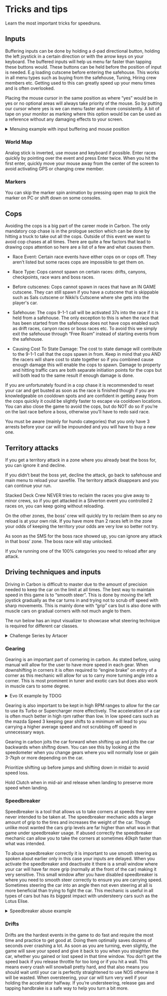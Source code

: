 # Tricks and tips

Learn the most important tricks for speedruns.

## Inputs

Buffering inputs can be done by holding a d-pad directional button, holding the left joystick in a certain direction or with the arrow keys on your keyboard. The buffered inputs will help us menu far faster than tapping these buttons would. These buttons can be held before the position of input is needed. E.g loading cutscene before entering the safehouse. This works in all menu types such as buying from the safehouse, Tuning, Hiring crew members etc. Getting used to this can greatly speed up your menu times and is often overlooked.

Placing the mouse cursor in the same position as where “yes” would be in yes or no optional areas will always take priority of the mouse. So by putting our cursor where yes is we can menu faster and more consistently. A bit of tape on your monitor as marking where this option would be can be used as a reference without any damaging effects to your screen.

<details>
<summary>Menuing example with input buffering and mouse position</summary>
<div class="container-169">
<iframe class="responsive-iframe" src="https://www.youtube.com/embed/DgPeDMf_sKc?si=At1I03jVQuiKGXhe&amp;clip=UgkxyNmptREid2u4C2oevADRo6zdo6CUwqJT&amp;clipt=ENzdtQEY_Pm2AQ" title="YouTube video player" loading="lazy" frameBorder="0" allow="accelerometer; autoplay; clipboard-write; encrypted-media; gyroscope; picture-in-picture; web-share" referrerPolicy="strict-origin-when-cross-origin" allowFullScreen></iframe>
</div>
</details>

### World Map

Analog stick is inverted, use mouse and keyboard if possible. Enter races quickly by pointing over the event and press Enter twice. When you hit the first enter, quickly move your mouse away from the center of the screen to avoid activating GPS or changing crew member.

### Markers

You can skip the marker spin animation by pressing open map to pick the marker on PC or shift down on some consoles.

## Cops

Avoiding the cops is a big part of the career mode in Carbon. The only mandatory cop chase is in the prologue section which can be done by hitting a truck to take out all the cops. Outside of this event we want to avoid cop chases at all times. There are quite a few factors that lead to drawing cops attention so here are a list of a few and what causes them.

- Race Event: Certain race events have either cops on or cops off. They aren’t listed but some races cops are impossible to get them on.

- Race Type: Cops cannot spawn on certain races: drifts, canyons, checkpoints, race wars and boss races.

- Before cutscenes: Cops cannot spawn in races that have an IN GAME cutscene. They can still spawn if you have a cutscene that is skippable such as Sals cutscene or Nikki’s Cutscene where she gets into the player's car.

- Safehouse: The cops 9-1-1 call will be activated 37s into the race if it is held from a safehouse. The only exception to this is when the race that has been started from the safehouse does not have cops enabled such as drift races, canyon races or boss races etc. To avoid this we simply exit the safehouse through “Free Roam” instead of starting events from the safehouse.

- Causing Cost To State Damage: The cost to state damage will contribute to the 9-1-1 call that the cops spawn in from. Keep in mind that you AND the racers will share cost to state together so if you combined cause enough damage this will enable the cops to spawn. Damage to property and hitting traffic cars are both separate initiation points for the cops but will both lead to the same result if enough damage is done.

If you are unfortunately found in a cop chase it is recommended to reset your car and get busted as soon as the race is finished though if you are knowledgeable on cooldown spots and are confident in getting away from the cops quickly it could be slightly faster to escape via cooldown locations. You can also close the game to avoid the cops, but do NOT do so if you’re on the last race before a boss, otherwise you’ll have to redo said race.

You must be aware (mainly for hundo categories) that you only have 3 arrests before your car will be impounded and you will have to buy a new one.

## Territory attacks

If you get a territory attack in a zone where you already beat the boss for, you can ignore it and decline.

If you didn’t beat the boss yet, decline the attack, go back to safehouse and main menu to reload your savefile. The territory attack disappears and you can continue your run.

Stacked Deck Crew NEVER tries to reclaim the races you give away to minor crews, so if you get attacked in a Silverton event you controlled 2 races on, you can keep going without reloading.

On the other zones, the boss’ crew will quickly try to reclaim them so any no reload is at your own risk. If you have more than 2 races left in the zone your odds of keeping the territory your odds are very low so better not try.

As soon as the SMS for the boss race showed up, you can ignore any attack in that boss’ zone. The boss race will stay unlocked.

If you’re running one of the 100% categories you need to reload after any attack.

## Driving techniques and inputs

Driving in Carbon is difficult to master due to the amount of precision needed to keep the car on the limit at all times. The best way to maintain speed in this game is to “smooth steer”. This is done by moving the left joystick gradually as the car turns in and trying not to scrub off speed with sharp movements. This is mainly done with “grip” cars but is also done with muscle cars on gradual corners with not much angle to them.

The run below has an input visualizer to showcase what steering technique is required for different car classes.

<details>
<summary>Challenge Series by Artacer</summary>
<div class="container-169">
<iframe class="responsive-iframe" src="https://www.youtube.com/embed/RX8Whiw2I44?si=61e5xif1i5omTMwJ" title="YouTube video player" loading="lazy" frameBorder="0" allow="accelerometer; autoplay; clipboard-write; encrypted-media; gyroscope; picture-in-picture; web-share" referrerPolicy="strict-origin-when-cross-origin" allowFullScreen></iframe>
</div>
</details>

### Gearing

Gearing is an important part of cornering in carbon. As stated before, using manual will allow for the user to have more speed in each gear. When downshifting in corners it is often required to “engine brake” on entry of a corner as this mechanic will allow for us to carry more turning angle into a corner. This is most prominent in tuner and exotic cars but does also work in muscle cars to some degree.

<details>
<summary>Evo IX example by TDOG</summary>
<div class="container-169">
<iframe class="responsive-iframe" src="https://www.youtube.com/embed/Oj7uHq-xR_o?si=7M_lJVWU78R7jweH" title="YouTube video player" loading="lazy" frameBorder="0" allow="accelerometer; autoplay; clipboard-write; encrypted-media; gyroscope; picture-in-picture; web-share" referrerPolicy="strict-origin-when-cross-origin" allowFullScreen></iframe>
</div>
</details>

Gearing is also important to be kept in high RPM ranges to allow for the car to use its Turbo or Supercharger more effectively. The acceleration of a car is often much better in high rpm rather than low. In low speed cars such as the mazda Speed 3 keeping gear shifts to a minimum will lead to you carrying a higher average speed and not scrubbing off speed in unnecessary ways.

Gearing in carbon jolts the car forward when shifting up and jolts the car backwards when shiftng down. You can see this by looking at the speedometer when you change gears where you will normally lose or gain 3-7kph or more depending on the car.

Prioritize shifting up before jumps and shifting down in midair to avoid speed loss.

Hold Clutch when in mid-air and release when landing to preserve more speed when landing.

### Speedbreaker

Speedbreaker is a tool that allows us to take corners at speeds they were never intended to be taken at. The speedbreaker mechanic adds a large amount of grip to the tires and increases the weight of the car. Though unlike most wanted the cars grip levels are far higher than what was in that game under speedbreaker usage. If abused correctly the speedbreaker mechanic can allow you to take the corners at sometimes 40kph faster than what was intended.

To abuse speedbreaker correctly it is important to use smooth steering as spoken about earlier only in this case your inputs are delayed. When you activate the speedbreaker and deactivate it there is a small window where your car will have far more grip (normally at the front of the car) making it very sensitive. This small window after you have disabled speedbreaker is where you need to smooth steer correctly to ensure you are carrying speed. Sometimes steering the car into an angle then not even steering at all is more beneficial than trying to fight the car. This mechanic is useful in all types of cars but has its biggest impact with understeery cars such as the Lotus Elise.

<details>
<summary>Speedbreaker abuse example</summary>
<div class="container-169">
<iframe class="responsive-iframe" src="https://www.youtube.com/embed/RX8Whiw2I44?si=EuR9RT48WSlcWQLS&start=2362&end=2706" title="YouTube video player" loading="lazy" frameBorder="0" allow="accelerometer; autoplay; clipboard-write; encrypted-media; gyroscope; picture-in-picture; web-share" referrerPolicy="strict-origin-when-cross-origin" allowFullScreen></iframe>
</div>
</details>

### Drifts

Drifts are the hardest events in the game to do fast and require the most time and practice to get good at. Doing them optimally saves dozens of seconds over crashing a lot. As soon as you are turning, even slightly, the game will save your speed and give it back to you when you straighten the car, whether you gained or lost speed in that time window. You don’t get the speed back if you release throttle for too long or if you hit a wall. This means every crash will snowball pretty hard, and that also means you should wait until your car is perfectly straightened to use NOS otherwise it will be wasted. When oversteering, your car will turn very well if your holding the accelerator halfway. If you’re understeering, release gas and tapping handbrake is a safe way to help you turn a bit more.
